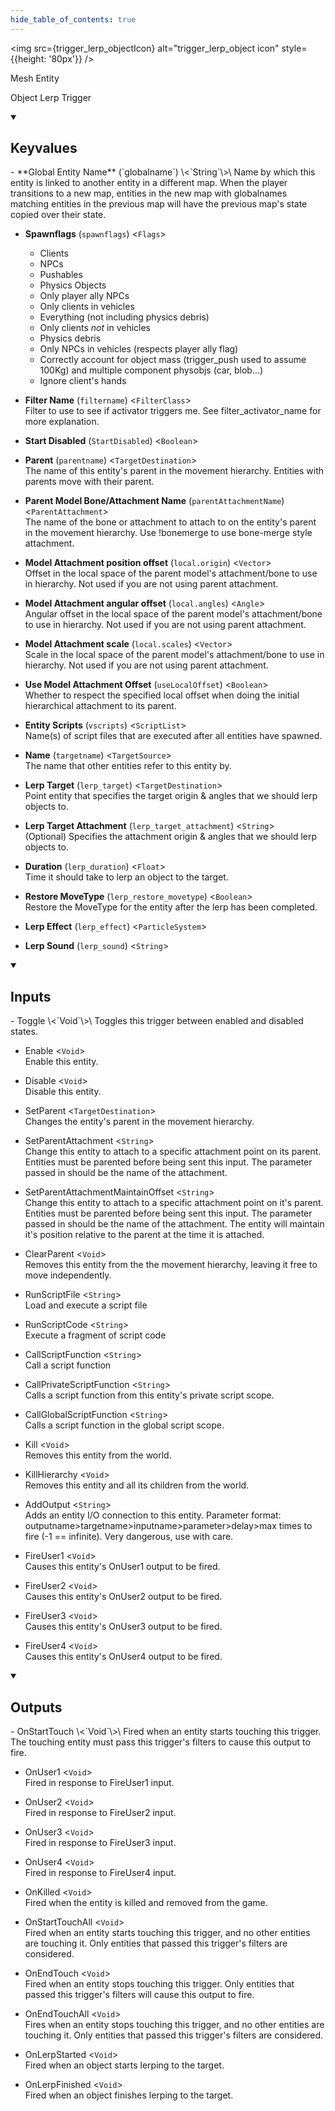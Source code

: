 ```yaml
---
hide_table_of_contents: true
---
```


<!---
!!!!!!
THIS PAGE IS AUTOGENERATED FROM GAME FGD DEFINITIONS!
DO NOT EDIT MANUALLY!
!!!!!!

In order to make edits, you can make an annotation file in /fgd_dump_overrides
-->



<img src={trigger_lerp_objectIcon} alt="trigger_lerp_object icon" style={{height: '80px'}} />

Mesh Entity

Object Lerp Trigger

<details open>
<summary><h2>Keyvalues</h2></summary>
- **Global Entity Name** (`globalname`) \<`String`\>\
Name by which this entity is linked to another entity in a different map. When the player transitions to a new map, entities in the new map with globalnames matching entities in the previous map will have the previous map's state copied over their state.

- **Spawnflags** (`spawnflags`) \<`Flags`\>
  - Clients
  - NPCs
  - Pushables
  - Physics Objects
  - Only player ally NPCs
  - Only clients in vehicles
  - Everything (not including physics debris)
  - Only clients *not* in vehicles
  - Physics debris
  - Only NPCs in vehicles (respects player ally flag)
  - Correctly account for object mass (trigger_push used to assume 100Kg) and multiple component physobjs (car, blob...)
  - Ignore client's hands


- **Filter Name** (`filtername`) \<`FilterClass`\>\
Filter to use to see if activator triggers me. See filter_activator_name for more explanation.

- **Start Disabled** (`StartDisabled`) \<`Boolean`\>

- **Parent** (`parentname`) \<`TargetDestination`\>\
The name of this entity's parent in the movement hierarchy. Entities with parents move with their parent.

- **Parent Model Bone/Attachment Name** (`parentAttachmentName`) \<`ParentAttachment`\>\
The name of the bone or attachment to attach to on the entity's parent in the movement hierarchy. Use !bonemerge to use bone-merge style attachment.

- **Model Attachment position offset** (`local.origin`) \<`Vector`\>\
Offset in the local space of the parent model's attachment/bone to use in hierarchy. Not used if you are not using parent attachment.

- **Model Attachment angular offset** (`local.angles`) \<`Angle`\>\
Angular offset in the local space of the parent model's attachment/bone to use in hierarchy. Not used if you are not using parent attachment.

- **Model Attachment scale** (`local.scales`) \<`Vector`\>\
Scale in the local space of the parent model's attachment/bone to use in hierarchy. Not used if you are not using parent attachment.

- **Use Model Attachment Offset** (`useLocalOffset`) \<`Boolean`\>\
Whether to respect the specified local offset when doing the initial hierarchical attachment to its parent.

- **Entity Scripts** (`vscripts`) \<`ScriptList`\>\
Name(s) of script files that are executed after all entities have spawned.

- **Name** (`targetname`) \<`TargetSource`\>\
The name that other entities refer to this entity by.

- **Lerp Target** (`lerp_target`) \<`TargetDestination`\>\
Point entity that specifies the target origin & angles that we should lerp objects to.

- **Lerp Target Attachment** (`lerp_target_attachment`) \<`String`\>\
(Optional) Specifies the attachment origin & angles that we should lerp objects to.

- **Duration** (`lerp_duration`) \<`Float`\>\
Time it should take to lerp an object to the target.

- **Restore MoveType** (`lerp_restore_movetype`) \<`Boolean`\>\
Restore the MoveType for the entity after the lerp has been completed.

- **Lerp Effect** (`lerp_effect`) \<`ParticleSystem`\>

- **Lerp Sound** (`lerp_sound`) \<`String`\>


 </details>
<details open>
<summary><h2>Inputs</h2></summary>
- Toggle \<`Void`\>\
Toggles this trigger between enabled and disabled states.

- Enable \<`Void`\>\
Enable this entity.

- Disable \<`Void`\>\
Disable this entity.

- SetParent \<`TargetDestination`\>\
Changes the entity's parent in the movement hierarchy.

- SetParentAttachment \<`String`\>\
Change this entity to attach to a specific attachment point on its parent. Entities must be parented before being sent this input. The parameter passed in should be the name of the attachment.

- SetParentAttachmentMaintainOffset \<`String`\>\
Change this entity to attach to a specific attachment point on it's parent. Entities must be parented before being sent this input. The parameter passed in should be the name of the attachment. The entity will maintain it's position relative to the parent at the time it is attached.

- ClearParent \<`Void`\>\
Removes this entity from the the movement hierarchy, leaving it free to move independently.

- RunScriptFile \<`String`\>\
Load and execute a script file

- RunScriptCode \<`String`\>\
Execute a fragment of script code

- CallScriptFunction \<`String`\>\
Call a script function

- CallPrivateScriptFunction \<`String`\>\
Calls a script function from this entity's private script scope.

- CallGlobalScriptFunction \<`String`\>\
Calls a script function in the global script scope.

- Kill \<`Void`\>\
Removes this entity from the world.

- KillHierarchy \<`Void`\>\
Removes this entity and all its children from the world.

- AddOutput \<`String`\>\
Adds an entity I/O connection to this entity. Parameter format: outputname&gt;targetname>inputname&gt;parameter&gt;delay&gt;max times to fire (-1 == infinite). Very dangerous, use with care.

- FireUser1 \<`Void`\>\
Causes this entity's OnUser1 output to be fired.

- FireUser2 \<`Void`\>\
Causes this entity's OnUser2 output to be fired.

- FireUser3 \<`Void`\>\
Causes this entity's OnUser3 output to be fired.

- FireUser4 \<`Void`\>\
Causes this entity's OnUser4 output to be fired.


 </details>
<details open>
<summary><h2>Outputs</h2></summary>
- OnStartTouch \<`Void`\>\
Fired when an entity starts touching this trigger. The touching entity must pass this trigger's filters to cause this output to fire.

- OnUser1 \<`Void`\>\
Fired in response to FireUser1 input.

- OnUser2 \<`Void`\>\
Fired in response to FireUser2 input.

- OnUser3 \<`Void`\>\
Fired in response to FireUser3 input.

- OnUser4 \<`Void`\>\
Fired in response to FireUser4 input.

- OnKilled \<`Void`\>\
Fired when the entity is killed and removed from the game.

- OnStartTouchAll \<`Void`\>\
Fired when an entity starts touching this trigger, and no other entities are touching it. Only entities that passed this trigger's filters are considered.

- OnEndTouch \<`Void`\>\
Fired when an entity stops touching this trigger. Only entities that passed this trigger's filters will cause this output to fire.

- OnEndTouchAll \<`Void`\>\
Fires when an entity stops touching this trigger, and no other entities are touching it. Only entities that passed this trigger's filters are considered.

- OnLerpStarted \<`Void`\>\
Fired when an object starts lerping to the target.

- OnLerpFinished \<`Void`\>\
Fired when an object finishes lerping to the target.


 </details>